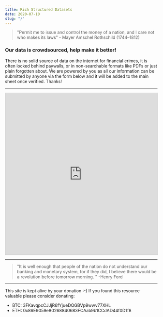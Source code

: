 ```yaml
---
title: Rich Structured Datasets
date: 2020-07-10
slug: "/"
---
```


>"Permit me to issue and control the money of a nation, and I care not who makes its laws" - Mayer Amschel Rothschild (1744–1812)


### Our data is crowdsourced, help make it better! 
There is no solid source of data on the internet for financial crimes, 
it is often locked behind paywalls, or in non-searchable formats like PDFs
or just plain forgotten about. We are powered by you as all our information 
can be submitted by anyone via the form below and it will be added to the main 
sheet once verified. Thanks!

---
<iframe class="airtable-embed" src="https://airtable.com/embed/shrJo1wbM0gRsqZT4?backgroundColor=green&viewControls=on" frameborder="0" onmousewheel="" width="100%" height="533" style="background: transparent; border: 1px solid #ccc;"></iframe>

---

>"It is well enough that people of the nation do not understand our banking and monetary system, for if they did, I believe there would be a revolution before tomorrow morning. "
​-Henry Ford

---

<p>This site is kept alive by your donation :-)
If you found this resource valuable please consider donating:</p>

- BTC: 3FKavqpcCJJjR6fYjueDQGBVp9wwv77XHL 
- ETH: 0x86E9059e80268840683FCAab9b1CCdAD44f0D1f8
